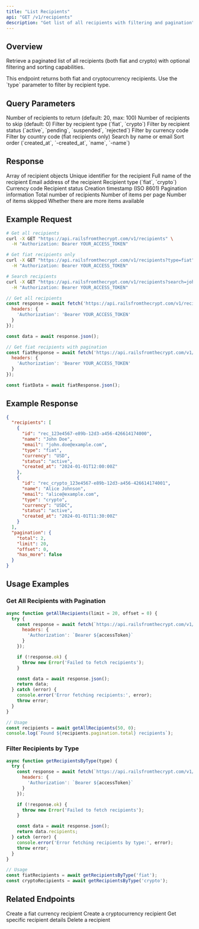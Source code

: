 ```yaml
---
title: "List Recipients"
api: "GET /v1/recipients"
description: "Get list of all recipients with filtering and pagination"
---
```


## Overview

Retrieve a paginated list of all recipients (both fiat and crypto) with optional filtering and sorting capabilities.

<Note>
This endpoint returns both fiat and cryptocurrency recipients. Use the `type` parameter to filter by recipient type.
</Note>

## Query Parameters

<ParamField query="limit" type="number">
  Number of recipients to return (default: 20, max: 100)
</ParamField>

<ParamField query="offset" type="number">
  Number of recipients to skip (default: 0)
</ParamField>

<ParamField query="type" type="string">
  Filter by recipient type (`fiat`, `crypto`)
</ParamField>

<ParamField query="status" type="string">
  Filter by recipient status (`active`, `pending`, `suspended`, `rejected`)
</ParamField>

<ParamField query="currency" type="string">
  Filter by currency code
</ParamField>

<ParamField query="country" type="string">
  Filter by country code (fiat recipients only)
</ParamField>

<ParamField query="search" type="string">
  Search by name or email
</ParamField>

<ParamField query="sort" type="string">
  Sort order (`created_at`, `-created_at`, `name`, `-name`)
</ParamField>

## Response

<ResponseField name="recipients" type="array">
  Array of recipient objects
</ResponseField>

<ResponseField name="recipients[].id" type="string">
  Unique identifier for the recipient
</ResponseField>

<ResponseField name="recipients[].name" type="string">
  Full name of the recipient
</ResponseField>

<ResponseField name="recipients[].email" type="string">
  Email address of the recipient
</ResponseField>

<ResponseField name="recipients[].type" type="string">
  Recipient type (`fiat`, `crypto`)
</ResponseField>

<ResponseField name="recipients[].currency" type="string">
  Currency code
</ResponseField>

<ResponseField name="recipients[].status" type="string">
  Recipient status
</ResponseField>

<ResponseField name="recipients[].created_at" type="string">
  Creation timestamp (ISO 8601)
</ResponseField>

<ResponseField name="pagination" type="object">
  Pagination information
</ResponseField>

<ResponseField name="pagination.total" type="number">
  Total number of recipients
</ResponseField>

<ResponseField name="pagination.limit" type="number">
  Number of items per page
</ResponseField>

<ResponseField name="pagination.offset" type="number">
  Number of items skipped
</ResponseField>

<ResponseField name="pagination.has_more" type="boolean">
  Whether there are more items available
</ResponseField>

## Example Request

<CodeGroup>

```bash cURL
# Get all recipients
curl -X GET "https://api.railsfromthecrypt.com/v1/recipients" \
  -H "Authorization: Bearer YOUR_ACCESS_TOKEN"

# Get fiat recipients only
curl -X GET "https://api.railsfromthecrypt.com/v1/recipients?type=fiat" \
  -H "Authorization: Bearer YOUR_ACCESS_TOKEN"

# Search recipients
curl -X GET "https://api.railsfromthecrypt.com/v1/recipients?search=john&limit=10" \
  -H "Authorization: Bearer YOUR_ACCESS_TOKEN"
```

```javascript JavaScript
// Get all recipients
const response = await fetch('https://api.railsfromthecrypt.com/v1/recipients', {
  headers: {
    'Authorization': 'Bearer YOUR_ACCESS_TOKEN'
  }
});

const data = await response.json();

// Get fiat recipients with pagination
const fiatResponse = await fetch('https://api.railsfromthecrypt.com/v1/recipients?type=fiat&limit=20&offset=0', {
  headers: {
    'Authorization': 'Bearer YOUR_ACCESS_TOKEN'
  }
});

const fiatData = await fiatResponse.json();
```

</CodeGroup>

## Example Response

<ResponseExample>

```json Success Response
{
  "recipients": [
    {
      "id": "rec_123e4567-e89b-12d3-a456-426614174000",
      "name": "John Doe",
      "email": "john.doe@example.com",
      "type": "fiat",
      "currency": "USD",
      "status": "active",
      "created_at": "2024-01-01T12:00:00Z"
    },
    {
      "id": "rec_crypto_123e4567-e89b-12d3-a456-426614174001",
      "name": "Alice Johnson",
      "email": "alice@example.com",
      "type": "crypto",
      "currency": "USDC",
      "status": "active",
      "created_at": "2024-01-01T11:30:00Z"
    }
  ],
  "pagination": {
    "total": 2,
    "limit": 20,
    "offset": 0,
    "has_more": false
  }
}
```

</ResponseExample>

## Usage Examples

### Get All Recipients with Pagination

<CodeGroup>

```javascript JavaScript
async function getAllRecipients(limit = 20, offset = 0) {
  try {
    const response = await fetch(`https://api.railsfromthecrypt.com/v1/recipients?limit=${limit}&offset=${offset}`, {
      headers: {
        'Authorization': `Bearer ${accessToken}`
      }
    });

    if (!response.ok) {
      throw new Error('Failed to fetch recipients');
    }

    const data = await response.json();
    return data;
  } catch (error) {
    console.error('Error fetching recipients:', error);
    throw error;
  }
}

// Usage
const recipients = await getAllRecipients(50, 0);
console.log(`Found ${recipients.pagination.total} recipients`);
```

</CodeGroup>

### Filter Recipients by Type

<CodeGroup>

```javascript JavaScript
async function getRecipientsByType(type) {
  try {
    const response = await fetch(`https://api.railsfromthecrypt.com/v1/recipients?type=${type}`, {
      headers: {
        'Authorization': `Bearer ${accessToken}`
      }
    });

    if (!response.ok) {
      throw new Error('Failed to fetch recipients');
    }

    const data = await response.json();
    return data.recipients;
  } catch (error) {
    console.error('Error fetching recipients by type:', error);
    throw error;
  }
}

// Usage
const fiatRecipients = await getRecipientsByType('fiat');
const cryptoRecipients = await getRecipientsByType('crypto');
```

</CodeGroup>

## Related Endpoints

<CardGroup cols={2}>
  <Card
    title="Create Fiat Recipient"
    icon="credit-card"
    href="/api/recipients/fiat"
  >
    Create a fiat currency recipient
  </Card>
  <Card
    title="Create Crypto Recipient"
    icon="bitcoin"
    href="/api/recipients/crypto"
  >
    Create a cryptocurrency recipient
  </Card>
  <Card
    title="Get Recipient"
    icon="search"
    href="/api/recipients/get"
  >
    Get specific recipient details
  </Card>
  <Card
    title="Delete Recipient"
    icon="trash"
    href="/api/recipients/delete"
  >
    Delete a recipient
  </Card>
</CardGroup>
